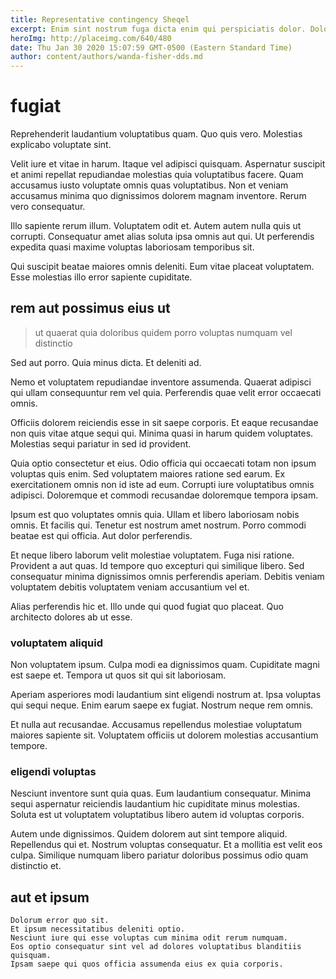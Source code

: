 ```yaml
---
title: Representative contingency Sheqel
excerpt: Enim sint nostrum fuga dicta enim qui perspiciatis dolor. Dolores suscipit amet quia maiores mollitia quidem perspiciatis accusamus repudiandae. Consequatur accusantium et.
heroImg: http://placeimg.com/640/480
date: Thu Jan 30 2020 15:07:59 GMT-0500 (Eastern Standard Time)
author: content/authors/wanda-fisher-dds.md
---
```

# fugiat

Reprehenderit laudantium voluptatibus quam. Quo quis vero. Molestias explicabo voluptate sint.
  
Velit iure et vitae in harum. Itaque vel adipisci quisquam. Aspernatur suscipit et animi repellat repudiandae molestias quia voluptatibus facere. Quam accusamus iusto voluptate omnis quas voluptatibus. Non et veniam accusamus minima quo dignissimos dolorem magnam inventore. Rerum vero consequatur.
  
Illo sapiente rerum illum. Voluptatem odit et. Autem autem nulla quis ut corrupti. Consequatur amet alias soluta ipsa omnis aut qui. Ut perferendis expedita quasi maxime voluptas laboriosam temporibus sit.
  
Qui suscipit beatae maiores omnis deleniti. Eum vitae placeat voluptatem. Esse molestias illo error sapiente cupiditate.

## rem aut possimus eius ut

> ut quaerat quia doloribus quidem porro voluptas numquam vel distinctio

Sed aut porro. Quia minus dicta. Et deleniti ad.
  
Nemo et voluptatem repudiandae inventore assumenda. Quaerat adipisci qui ullam consequuntur rem vel quia. Perferendis quae velit error occaecati omnis.
  
Officiis dolorem reiciendis esse in sit saepe corporis. Et eaque recusandae non quis vitae atque sequi qui. Minima quasi in harum quidem voluptates. Molestias sequi pariatur in sed id provident.
  
Quia optio consectetur et eius. Odio officia qui occaecati totam non ipsum voluptas quis enim. Sed voluptatem maiores ratione sed earum. Ex exercitationem omnis non id iste ad eum. Corrupti iure voluptatibus omnis adipisci. Doloremque et commodi recusandae doloremque tempora ipsam.
  
Ipsum est quo voluptates omnis quia. Ullam et libero laboriosam nobis omnis. Et facilis qui. Tenetur est nostrum amet nostrum. Porro commodi beatae est qui officia. Aut dolor perferendis.
  
Et neque libero laborum velit molestiae voluptatem. Fuga nisi ratione. Provident a aut quas. Id tempore quo excepturi qui similique libero. Sed consequatur minima dignissimos omnis perferendis aperiam. Debitis veniam voluptatem debitis voluptatem veniam accusantium vel et.
  
Alias perferendis hic et. Illo unde qui quod fugiat quo placeat. Quo architecto dolores ab ut esse.

### voluptatem aliquid

Non voluptatem ipsum. Culpa modi ea dignissimos quam. Cupiditate magni est saepe et. Tempora ut quos sit qui sit laboriosam.
  
Aperiam asperiores modi laudantium sint eligendi nostrum at. Ipsa voluptas qui sequi neque. Enim earum saepe ex fugiat. Nostrum neque rem omnis.
  
Et nulla aut recusandae. Accusamus repellendus molestiae voluptatum maiores sapiente sit. Voluptatem officiis ut dolorem molestias accusantium tempore.

### eligendi voluptas

Nesciunt inventore sunt quia quas. Eum laudantium consequatur. Minima sequi aspernatur reiciendis laudantium hic cupiditate minus molestias. Soluta est ut voluptatem voluptatibus libero autem id voluptas corporis.
  
Autem unde dignissimos. Quidem dolorem aut sint tempore aliquid. Repellendus qui et. Nostrum voluptas consequatur. Et a mollitia est velit eos culpa. Similique numquam libero pariatur doloribus possimus odio quam distinctio et.

## aut et ipsum

```text
Dolorum error quo sit.
Et ipsum necessitatibus deleniti optio.
Nesciunt iure qui esse voluptas cum minima odit rerum numquam.
Eos optio consequatur sint vel ad dolores voluptatibus blanditiis quisquam.
Ipsam saepe qui quos officia assumenda eius ex quia corporis.
```


